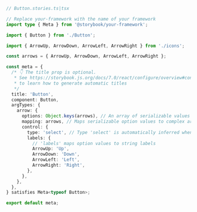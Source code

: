 ```ts
// Button.stories.ts|tsx

// Replace your-framework with the name of your framework
import type { Meta } from '@storybook/your-framework';

import { Button } from './Button';

import { ArrowUp, ArrowDown, ArrowLeft, ArrowRight } from './icons';

const arrows = { ArrowUp, ArrowDown, ArrowLeft, ArrowRight };

const meta = {
  /* 👇 The title prop is optional.
   * See https://storybook.js.org/docs/7.0/react/configure/overview#configure-story-loading
   * to learn how to generate automatic titles
   */
  title: 'Button',
  component: Button,
  argTypes: {
    arrow: {
      options: Object.keys(arrows), // An array of serializable values
      mapping: arrows, // Maps serializable option values to complex arg values
      control: {
        type: 'select', // Type 'select' is automatically inferred when 'options' is defined
        labels: {
          // 'labels' maps option values to string labels
          ArrowUp: 'Up',
          ArrowDown: 'Down',
          ArrowLeft: 'Left',
          ArrowRight: 'Right',
        },
      },
    },
  },
} satisfies Meta<typeof Button>;

export default meta;
```
